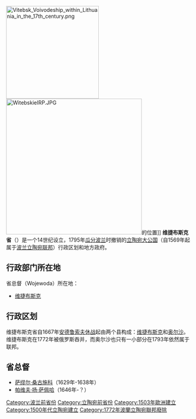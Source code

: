 {{Unreferenced|time=2009-02-26}}
[[Image:Vitebsk_Voivodeship_within_Lithuania_in_the_17th_century.png|250px]]
[[Image:WitebskieIRP.JPG|366px]]的位置]]
'''维捷布斯克省'''（{{lang-pl|Województwo Witebskie}}）是一个14世纪设立，1795年[[瓜分波兰|瓜分波兰]]时撤销的[[立陶宛大公国|立陶宛大公国]]（自1569年起属于[[波兰立陶宛联邦|波兰立陶宛联邦]]）行政区划和地方政府。

==行政部门所在地==
省总督（Wojewoda）所在地：
*[[维捷布斯克|维捷布斯克]]

==行政区划==
维捷布斯克省自1667年[[安德鲁索夫休战|安德鲁索夫休战]]起由两个县构成：[[维捷布斯克|维捷布斯克]]和[[奥尔沙|奥尔沙]]。维捷布斯克在1772年被俄罗斯吞并，而奥尔沙也只有一小部分在1793年依然属于联邦。

==省总督==
*[[萨缪尔·桑古施科|萨缪尔·桑古施科]]（1629年-1638年）
*[[帕维夫·扬·萨佩哈|帕维夫·扬·萨佩哈]]（1646年-？）

{{Administrative division of the Polish-Lithuanian Commonwealth}}

[[Category:波兰前省份|Category:波兰前省份]]
[[Category:立陶宛前省份|Category:立陶宛前省份]]
[[Category:1503年歐洲建立|Category:1503年歐洲建立]]
[[Category:1500年代立陶宛建立|Category:1500年代立陶宛建立]]
[[Category:1772年波蘭立陶宛聯邦廢除|Category:1772年波蘭立陶宛聯邦廢除]]

{{Poland-stub}}
{{Lithuania-stub}}